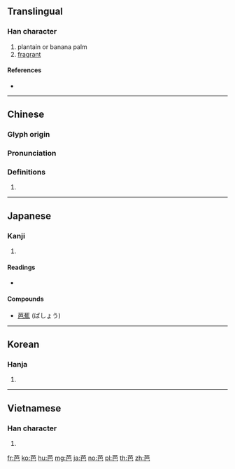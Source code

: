 {{character info/new}}
{{also|巴}}
==Translingual==

===Han character===
{{Han char|rn=140|rad=艸|as=04|sn=10|four=44717|canj=TAU}}

# plantain or banana palm
# [[fragrant]]

====References====
* {{Han ref|kx=1020.150|dkj=30730|dj=1478.010|hdz=53185.050|uh=82AD|ud=33453|bh=AADD|bd=43741}}

----

==Chinese==
{{zh-forms}}

===Glyph origin===
{{Han etym}}

===Pronunciation===
{{zh-pron
|m=bā,pā
|c=baa1
|h=pfs=
|md=
|mn=
|w=
|mc=
|oc=
|cat=
}}

===Definitions===
{{zh-hanzi}}

# {{rfdef|lang=zh|sort=艸04}}

----

==Japanese==

===Kanji===
{{ja-kanji|grade=n|rs=艸04}}

# {{defn|lang=ja|sort=艸04}}

====Readings====
* {{ja-readings|goon=[[へ]] (he)|kanon=[[は]] (ha)|kanyoon=[[ば]] (ba)|kun=[[はな]] (hana)|nanori=}}

====Compounds====
* [[芭蕉]] (ばしょう)

----

==Korean==

===Hanja===
{{ko-hanja|hangeul=파|eumhun=|rv=pa|mr=p'a|y=pha}}

# {{defn|lang=ko|sort=艸04}}

----

==Vietnamese==

===Han character===
{{vi-hantu|[[ba]]|rs=艸04}}

# {{defn|lang=vi|sort=艸04}}

[[fr:芭]]
[[ko:芭]]
[[hu:芭]]
[[mg:芭]]
[[ja:芭]]
[[no:芭]]
[[pl:芭]]
[[th:芭]]
[[zh:芭]]
